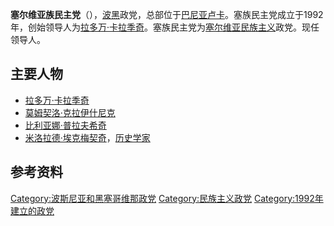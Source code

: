 {{Infobox political party
| country       = 波斯尼亚和黑塞哥维那
| colorcode     = {{Serb Democratic Party (Bosnia and Herzegovina)/meta/color}}
| party_name    = 塞尔维亚族民主党
| native_name   = {{lang|sr|Српска демократска Странка <br/> Srpska Demokratska Stranka}}
| party_logo    = 
| leader        = {{tsl|en|Mirko Šarović|米尔科·沙罗维奇|米尔科·沙罗维奇}}
| founder       = [[拉多万·卡拉季奇|拉多万·卡拉季奇]]
| foundation    = 1992
| headquarters  = [[巴尼亚卢卡|巴尼亚卢卡]]
| ideology      = {{nowrap|[[塞尔维亚民族主义|塞尔维亚民族主义]]<ref name="parties and elections">{{cite web|url=http://www.parties-and-elections.eu/bosnia.html|title=Bosnia and Herzegovina|publisher=Parties and Elections in Europe|accessdate=31 July 2013|deadurl=yes|archiveurl=https://web.archive.org/web/20150514154631/http://www.parties-and-elections.eu/bosnia.html|archivedate=2015年5月14日}}</ref><br>[[民族主义|民族主义]]<ref name="parties and elections">{{cite web|url=http://www.parties-and-elections.eu/bosnia.html|title=Bosnia and Herzegovina|publisher=Parties and Elections in Europe|accessdate=31 July 2013|deadurl=yes|archiveurl=https://web.archive.org/web/20150514154631/http://www.parties-and-elections.eu/bosnia.html|archivedate=2015年5月14日}}</ref><br>[[分离主义|分离主义]]<ref name="parties and elections"/> <br> [[反伊斯兰主义|反伊斯兰主义]]}}<br/>[[民族保守主義|民族保守主義]]<br/>[[保守主義|保守主義]]<br/>[[親歐主義|親歐主義]]<br>'''歷史上：'''<br>[[极端民族主义|极端民族主义]]<br>[[右翼|右翼]][[威权主义|威权主义]]
| position      = '''現在：'''<br>[[右翼|右翼]]<ref name="parties and elections"/>
<br>'''歷史上：'''<br>[[極右翼|極右翼]]
| international = 
| european      = 
| blank1_title  = 主要族群
| blank1        = [[塞尔维亚族|塞尔维亚族]]
| colours       = 蓝色
|seats1_title   = [[波黑议会代表院|波黑议会代表院]]
|seats1         = {{Infobox political party/seats|4|42|#004878}}
|seats2_title   = [[塞族共和国议会|塞族共和国议会]]
|seats2         = {{Infobox political party/seats|18|83|#004878}}
|seats3_title   = [[波黑市镇列表|市镇]]<!---<br/>（{{lang-sh|општине / općine}}）--->:
|seats3         = {{Infobox political party/seats|6800|29670|#004878}}
|website        = {{URL|http://www.sdsrs.com/}}
}}
'''塞尔维亚族民主党'''（{{lang-sr|Српска демократска Странка, СДС / Srpska Demokratska Stranka, SDS}}），[[波黑|波黑]]政党，总部位于[[巴尼亚卢卡|巴尼亚卢卡]]。塞族民主党成立于1992年，创始领导人为[[拉多万·卡拉季奇|拉多万·卡拉季奇]]。塞族民主党为[[塞尔维亚民族主义|塞尔维亚民族主义]]政党。现任领导人{{tsl|en|Mirko Šarović|米尔科·沙罗维奇|米尔科·沙罗维奇}}。

== 主要人物 ==
* [[拉多万·卡拉季奇|拉多万·卡拉季奇]]
* [[莫姆契洛·克拉伊什尼克|莫姆契洛·克拉伊什尼克]]
* [[比利亚娜·普拉夫希奇|比利亚娜·普拉夫希奇]]
* [[米洛拉德·埃克梅契奇|米洛拉德·埃克梅契奇]]，[[历史学家|历史学家]]

==参考资料==
{{reflist}}
{{波黑政党}}
[[Category:波斯尼亚和黑塞哥维那政党|Category:波斯尼亚和黑塞哥维那政党]]
[[Category:民族主义政党|Category:民族主义政党]]
[[Category:1992年建立的政党|Category:1992年建立的政党]]